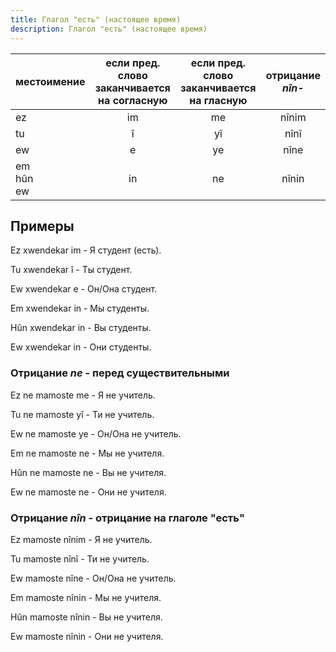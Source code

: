 ```yaml
---
title: Глагол "есть" (настоящее время)
description: Глагол "есть" (настоящее время)
---
```


|местоимение|если пред. слово заканчивается на согласную|если пред. слово заканчивается на гласную|отрицание<br/> _nîn-_|
|-|:-:|:-:|:-:|
|ez|im|me|nînim|
|tu|î|yî|nînî|
|ew|e|ye|nîne|
|em<br/>hûn<br/>ew|in|ne|nînin|

## Примеры

Ez xwendekar im - Я студент (есть).

Tu xwendekar î - Ты студент.

Ew xwendekar e - Он/Она студент.

Em xwendekar in - Мы студенты.

Hûn xwendekar in - Вы студенты.

Ew xwendekar in - Они студенты.

### Отрицание _ne_ - перед существительными

Ez ne mamoste me - Я не учитель.

Tu ne mamoste yî - Ти не учитель.

Ew ne mamoste ye - Он/Она не учитель.

Em ne mamoste ne - Мы не учителя.

Hûn ne mamoste ne - Вы не учителя.

Ew ne mamoste ne - Они не учителя.

### Отрицание _nîn_ - отрицание на глаголе "есть"

Ez mamoste nînim - Я не учитель.

Tu mamoste nînî - Ти не учитель.

Ew mamoste nîne - Он/Она не учитель.

Em mamoste nînin - Мы не учителя.

Hûn mamoste nînin - Вы не учителя.

Ew mamoste nînin - Они не учителя.